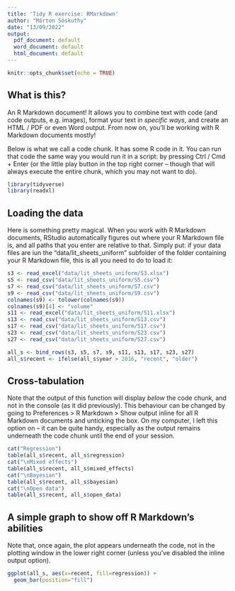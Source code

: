 ```yaml
---
title: 'Tidy R exercise: RMarkdown'
author: "Márton Sóskuthy"
date: "13/09/2022"
output:
  pdf_document: default
  word_document: default
  html_document: default
---
```


```r
knitr::opts_chunk$set(echo = TRUE)
```

## What is this?

An R Markdown document! It allows you to combine text with code (and code outputs, e.g. images), format your text in *specific* _ways_, and create an HTML / PDF or even Word output. From now on, you'll be working with R Markdown documents mostly!

Below is what we call a code chunk. It has some R code in it. You can run that code the same way you would run it in a script: by pressing Ctrl / Cmd + Enter (or the little play button in the top right corner -- though that will always execute the entire chunk, which you may not want to do).

```r
library(tidyverse)
library(readxl)
```

## Loading the data

Here is something pretty magical. When you work with R Markdown documents, RStudio automatically figures out where your R Markdown file is, and all paths that you enter are relative to that. Simply put: if your data files are iun the "data/lit_sheets_uniform" subfolder of the folder containing your R Markdown file, this is all you need to do to load it:

```r
s3 <- read_excel("data/lit_sheets_uniform/S3.xlsx")
s5 <- read_csv("data/lit_sheets_uniform/S5.csv")
s7 <- read_csv("data/lit_sheets_uniform/S7.csv")
s9 <- read_csv("data/lit_sheets_uniform/S9.csv")
colnames(s9) <- tolower(colnames(s9))
colnames(s9)[4] <- "volume"
s11 <- read_excel("data/lit_sheets_uniform/S11.xlsx")
s13 <- read_csv("data/lit_sheets_uniform/S13.csv")
s17 <- read_csv("data/lit_sheets_uniform/S17.csv")
s23 <- read_csv("data/lit_sheets_uniform/S23.csv")
s27 <- read_csv("data/lit_sheets_uniform/S27.csv")

all_s <- bind_rows(s3, s5, s7, s9, s11, s13, s17, s23, s27)
all_s$recent <- ifelse(all_s$year > 2016, "recent", "older")
```

## Cross-tabulation

Note that the output of this function will display *below* the code chunk, and not in the console (as it did previously). This behaviour can be changed by going to Preferences > R Markdown > Show output inline for all R Markdown documents and unticking the box. On my computer, I left this option on -- it can be quite handy, especially as the output remains underneath the code chunk until the end of your session.

```r
cat("Regression")
table(all_s$recent, all_s$regression)
cat("\nMixed effects")
table(all_s$recent, all_s$mixed_effects)
cat("\nBayesian")
table(all_s$recent, all_s$bayesian)
cat("\nOpen data")
table(all_s$recent, all_s$open_data)
```

## A simple graph to show off R Markdown's abilities

Note that, once again, the plot appears underneath the code, not in the plotting window in the lower right corner (unless you've disabled the inline output option).

```r
ggplot(all_s, aes(x=recent, fill=regression)) +
  geom_bar(position="fill")
```
